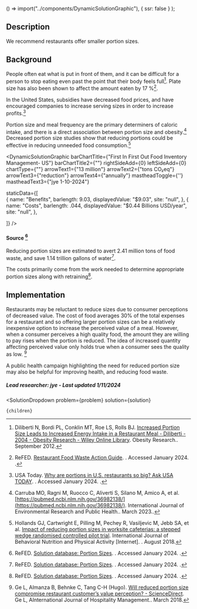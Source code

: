 

  () => import("../components/DynamicSolutionGraphic"),
  { ssr: false }
);


## Description


We recommend restaurants offer smaller portion sizes.


## Background

People often eat what is put in front of them, and it can be difficult for a person to stop eating even past the point that their body feels full[^"4"]. Plate size has also been shown to affect the amount eaten by 17
%[^"7"].

In the United States, subsidies have decreased food prices, and have encouraged companies to increase serving sizes in order to increase profits.[^"8"]

Portion size and meal frequency are the primary determiners of caloric intake, and there is a direct association between portion size and obesity.[^"1"] Decreased portion size studies show that reducing portions could be effective in reducing unneeded food consumption.[^"5"] 


<DynamicSolutionGraphic
  barChartTitle={"First In First Out Food Inventory Management- US"}
  barChartTitle2={""}
  rightSideAdd={0}
  leftSideAdd={0}
  chartType={""}
  arrowText1={"13 million"}
  arrowText2={"tons CO₂eq"}
  arrowText3={"reduction"}
  arrowText4={"annually"}
  mastheadToggle={''}
  mastheadText3={"jye 1-10-2024"}
 
 
  staticData={[  
     {
      name: "Benefits",
      barlength: 9.03,
      displayedValue: "$9.03",
      site: "null",
    },
    {
      name: "Costs",
      barlength: .044,
      displayedValue: "$0.44 Billions USD/year",
      site: "null",
    },
       
  ]}
/>
#### Source [^"9"]

Reducing portion sizes are estimated to avert 2.41 million tons of food waste, and save 1.14 trillion gallons of water[^"9"].

The costs primarily come from the work needed to determine appropriate portion sizes along with retraining[^"9"].

## Implementation

 Restaurants may be reluctant to reduce sizes due to consumer perceptions of decreased value. The cost of food averages 30% of the total expenses for a restaurant and so offering larger portion sizes can be a relatively inexpensive option to increase the perceived value of a meal. However, when a consumer perceives a high quality food, the amount they are willing to pay rises when the portion is reduced. The idea of increased quantity affecting perceived value only holds true when a consumer sees the quality as low. [^"3"]

A public health campaign highlighting the need for reduced portion size may also be helpful for improving health, and reducing food waste.

##### Lead researcher: jye - Last updated 1/11/2024

[^"1"]: Carruba MO, Ragni M, Ruocco C, Aliverti S, Silano M, Amico A, et al. [https://pubmed.ncbi.nlm.nih.gov/36982138/](https://pubmed.ncbi.nlm.nih.gov/36982138/). International Journal of Environmental Research and Public Health.. March 2023.. 
[^"2"]: Bacon L, Aphramor L.  [https://nutritionj.biomedcentral.com/articles/10.1186/1475-2891-10-9](https://nutritionj.biomedcentral.com/articles/10.1186/1475-2891-10-9). Nutrition Journal.. January 2011. 
[^"3"]: Ge L, Almanza B, Behnke C, Tang C-H (Hugo). [Will reduced portion size compromise restaurant customer’s value perception? - ScienceDirect](https://www.sciencedirect.com/science/article/abs/pii/S0278431917301986). Ge L, AInternational Journal of Hospitality Management.. March 2018. 
[^"4"]: Diliberti N, Bordi PL, Conklin MT, Roe LS, Rolls BJ.  [Increased Portion Size Leads to Increased Energy Intake in a Restaurant Meal - Diliberti - 2004 - Obesity Research - Wiley Online Library](https://onlinelibrary.wiley.com/doi/full/10.1038/oby.2004.64).  Obesity Research.. September 2012. 
[^"5"]: Hollands GJ, Cartwright E, Pilling M, Pechey R, Vasiljevic M, Jebb SA, et al. [Impact of reducing portion sizes in worksite cafeterias: a stepped wedge randomised controlled pilot trial](https://ijbnpa.biomedcentral.com/articles/10.1186/s12966-018-0705-1). International Journal of Behavioral Nutrition and Physical Activity [Internet]. . August 2018. 
[^"6"]: Lins M, Puppin Zandonadi R, Raposo A, Ginani VC. [Food Waste on Foodservice: An Overview through the Perspective of Sustainable Dimensions - PMC](https://www.ncbi.nlm.nih.gov/pmc/articles/PMC8225138/). Foods.. June 2021. 
[^"7"]: ReFED.  [Restaurant Food Waste Action Guide](https://refed.org/downloads/Restaurant_Guide_Web.pdf). . Accessed January 2024. . 
[^"8"]: USA Today.  [Why are portions in U.S. restaurants so big? Ask USA TODAY](https://www.usatoday.com/story/opinion/2014/06/02/food-portions-restaurants/9734413/). . Accessed January 2024. . 
[^"9"]: ReFED.  [Solution database: Portion Sizes](https://insights-engine.refed.org/solution-database/portion-sizes). . Accessed January 2024. . 

  <SolutionDropdown 
    problem={problem} 
    solution={solution}
  >
    {children}
  </SolutionDropdown>